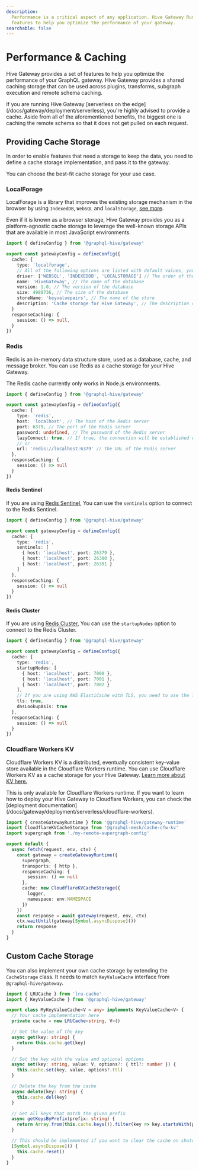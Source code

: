 ```yaml
---
description:
  Performance is a critical aspect of any application. Hive Gateway Runtime provides a set of
  features to help you optimize the performance of your gateway.
searchable: false
---
```



# Performance & Caching

Hive Gateway provides a set of features to help you optimize the performance of your GraphQL
gateway. Hive Gateway provides a shared caching storage that can be used across plugins, transforms,
subgraph execution and remote schema caching.

<Callout>
  If you are running Hive Gateway [serverless on the edge](/docs/gateway/deployment/serverless),
  you're highly advised to provide a cache. Aside from all of the aforementioned benefits, the
  biggest one is caching the remote schema so that it does not get pulled on each request.
</Callout>

## Providing Cache Storage

In order to enable features that need a storage to keep the data, you need to define a cache storage
implementation, and pass it to the gateway.

You can choose the best-fit cache storage for your use case.

### LocalForage

LocalForage is a library that improves the existing storage mechanism in the browser by using
`IndexedDB`, `WebSQL` and `localStorage`, [see more](https://github.com/localForage/localForage).

Even if it is known as a browser storage, Hive Gateway provides you as a platform-agnostic cache
storage to leverage the well-known storage APIs that are available in most JavaScript environments.

```ts filename="gateway.config.ts"
import { defineConfig } from '@graphql-hive/gateway'

export const gatewayConfig = defineConfig({
  cache: {
    type: 'localforage',
    // All of the following options are listed with default values, you don't need to provide them
    driver: ['WEBSQL', 'INDEXEDDB', 'LOCALSTORAGE'] // The order of the drivers to use
    name: 'HiveGateway', // The name of the database
    version: 1.0, // The version of the database
    size: 4980736, // The size of the database
    storeName: 'keyvaluepairs', // The name of the store
    description: 'Cache storage for Hive Gateway', // The description of the database
  }
  responseCaching: {
    session: () => null,
  }
})
```

### Redis

Redis is an in-memory data structure store, used as a database, cache, and message broker. You can
use Redis as a cache storage for your Hive Gateway.

<Callout>The Redis cache currently only works in Node.js environments.</Callout>

```ts filename="gateway.config.ts"
import { defineConfig } from '@graphql-hive/gateway'

export const gatewayConfig = defineConfig({
  cache: {
    type: 'redis',
    host: 'localhost', // The host of the Redis server
    port: 6379, // The port of the Redis server
    password: undefined, // The password of the Redis server
    lazyConnect: true, // If true, the connection will be established when the first operation is executed
    // or
    url: 'redis://localhost:6379' // The URL of the Redis server
  },
  responseCaching: {
    session: () => null
  }
})
```

#### Redis Sentinel

If you are using
[Redis Sentinel](https://redis.io/docs/latest/operate/oss_and_stack/management/sentinel/), You can
use the `sentinels` option to connect to the Redis Sentinel.

```ts filename="gateway.config.ts"
import { defineConfig } from '@graphql-hive/gateway'

export const gatewayConfig = defineConfig({
  cache: {
    type: 'redis',
    sentinels: [
      { host: 'localhost', port: 26379 },
      { host: 'localhost', port: 26380 },
      { host: 'localhost', port: 26381 }
    ]
  },
  responseCaching: {
    session: () => null
  }
})
```

#### Redis Cluster

If you are using [Redis Cluster](http://redis.io/topics/cluster-tutorial), You can use the
`startupNodes` option to connect to the Redis Cluster.

```ts filename="gateway.config.ts"
import { defineConfig } from '@graphql-hive/gateway'

export const gatewayConfig = defineConfig({
  cache: {
    type: 'redis',
    startupNodes: [
      { host: 'localhost', port: 7000 },
      { host: 'localhost', port: 7001 },
      { host: 'localhost', port: 7002 }
    ],
    // If you are using AWS ElastiCache with TLS, you need to use the following options
    tls: true,
    dnsLookupAsIs: true
  },
  responseCaching: {
    session: () => null
  }
})
```

### Cloudflare Workers KV

Cloudflare Workers KV is a distributed, eventually consistent key-value store available in the
Cloudflare Workers runtime. You can use Cloudflare Workers KV as a cache storage for your Hive
Gateway. [Learn more about KV here.](https://developers.cloudflare.com/workers/runtime-apis/kv/)

<Callout>
  This is only available for Cloudflare Workers runtime. If you want to learn how to deploy your
  Hive Gateway to Cloudflare Workers, you can check the [deployment
  documentation](/docs/gateway/deployment/serverless/cloudflare-workers).
</Callout>

```ts filename="worker.ts"
import { createGatewayRuntime } from '@graphql-hive/gateway-runtime'
import CloudflareKVCacheStorage from '@graphql-mesh/cache-cfw-kv'
import supergraph from './my-remote-supergraph-config'

export default {
  async fetch(request, env, ctx) {
    const gateway = createGatewayRuntime({
      supergraph,
      transports: { http },
      responseCaching: {
        session: () => null
      },
      cache: new CloudflareKVCacheStorage({
        logger,
        namespace: env.NAMESPACE
      })
    })
    const response = await gateway(request, env, ctx)
    ctx.waitUntil(gateway[Symbol.asyncDispose]())
    return response
  }
}
```

## Custom Cache Storage

You can also implement your own cache storage by extending the `CacheStorage` class. It needs to
match `KeyValueCache` interface from `@graphql-hive/gateway`.

```ts filename="my-cache-storage.ts"
import { LRUCache } from 'lru-cache'
import { KeyValueCache } from '@graphql-hive/gateway'

export class MyKeyValueCache<V = any> implements KeyValueCache<V> {
  // Your cache implementation here
  private cache = new LRUCache<string, V>()

  // Get the value of the key
  async get(key: string) {
    return this.cache.get(key)
  }

  // Set the key with the value and optional options
  async set(key: string, value: V, options?: { ttl?: number }) {
    this.cache.set(key, value, options?.ttl)
  }

  // Delete the key from the cache
  async delete(key: string) {
    this.cache.del(key)
  }

  // Get all keys that match the given prefix
  async getKeysByPrefix(prefix: string) {
    return Array.from(this.cache.keys()).filter(key => key.startsWith(prefix))
  }

  // This should be implemented if you want to clear the cache on shutdown
  [Symbol.asyncDispose]() {
    this.cache.reset()
  }
}
```
